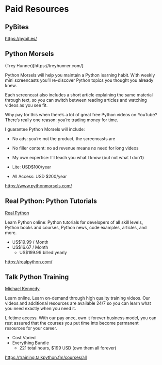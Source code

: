 # Paid Resources

## PyBites

<https://pybit.es/>

## Python Morsels

(Trey Hunner)[https://treyhunner.com/]

Python Morsels will help you maintain a Python learning habit. With weekly mini screencasts you'll re-discover Python topics you thought you already knew.

Each screencast also includes a short article explaining the same material through text, so you can switch between reading articles and watching videos as you see fit.

 Why pay for this when there's a lot of great free Python videos on YouTube? There's really one reason: you're trading money for time.

I guarantee Python Morsels will include:

- No ads: you're not the product, the screencasts are
- No filler content: no ad revenue means no need for long videos
- My own expertise: I'll teach you what I know (but not what I don't)

- Lite: USD$100/year
- All Access: USD $200/year

<https://www.pythonmorsels.com/>

## Real Python: Python Tutorials

[Real Python](https://realpython.com/)

Learn Python online: Python tutorials for developers of all skill levels, Python books and courses, Python news, code examples, articles, and more.

- US$19.99 / Month
- US$16.67 / Month
    - US$199.99 billed yearly

<https://realpython.com/>

## Talk Python Training

[Michael Kennedy](https://blog.michaelckennedy.net/)

Learn online.
Learn on-demand through high quality training videos. Our videos and additional resources are available 24/7 so you can learn what you need exactly when you need it.

Lifetime access.
With our pay once, own it forever business model, you can rest assured that the courses you put time into become permanent resources for your career.

- Cost Varied
- Everything Bundle
    - 221 total hours, $199 USD (own them all forever) 

<https://training.talkpython.fm/courses/all>
